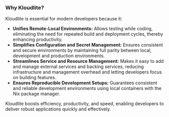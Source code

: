 ### Why Kloudlite?

Kloudlite is essential for modern developers because it:

- **Unifies Remote-Local Environments:** Allows testing while coding, eliminating the need for repeated build and deployment cycles, thereby enhancing productivity.
- **Simplifies Configuration and Secret Management:** Ensures consistent and secure environments by maintaining full parity between local, development and production environments.
- **Streamlines Service and Resource Management:** Makes it easy to add and manage external services and backing services, reducing infrastructure and management overhead and letting developers focus on building features.
- **Ensures Reproducible Development Setups:** Guarantees consistent and reliable development environments using local containers with the Nix package manager.

Kloudlite boosts efficiency, productivity, and speed, enabling developers to deliver robust applications quickly and effectively.
